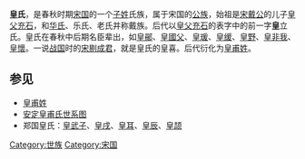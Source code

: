 {{Unreferenced|time=2022-06-20T16:52:32+00:00}}
'''皇氏'''，是春秋时期[[宋国|宋国]]的一个[[子姓|子姓]]氏族，属于宋国的[[公族|公族]]，始祖是[[宋戴公|宋戴公]]的儿子[[皇父充石|皇父充石]]，和[[华氏_(宋国)|华氏]]、乐氏、老氏并称戴族。后代以[[皇父充石|皇父充石]]的表字中的前一字'''皇'''立氏。皇氏在春秋中后期名臣辈出，如[[皇鄖|皇鄖]]、[[皇國父|皇國父]]、[[皇瑗|皇瑗]]、[[皇缓|皇缓]]、[[皇野|皇野]]、[[皇非我|皇非我]]、[[皇懷|皇懷]]。一说[[战国|战国]]时的[[宋剔成君|宋剔成君]]，就是皇氏的皇喜。后代衍化为[[皇甫姓|皇甫姓]]。

==参见==
*[[皇甫姓|皇甫姓]]
*[[安定皇甫氏世系图|安定皇甫氏世系图]]
*郑国皇氏：[[皇武子|皇武子]]、[[皇戌|皇戌]]、[[皇耳|皇耳]]、[[皇辰|皇辰]]、[[皇颉|皇颉]]

[[Category:世族|Category:世族]]
[[Category:宋国|Category:宋国]]